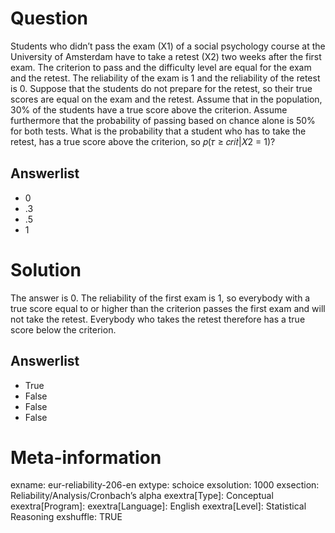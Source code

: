 Question
========
Students who didn’t pass the exam (X1) of a social psychology course at the University of Amsterdam have to take a retest (X2) two weeks after the first exam. The criterion to pass and the difficulty level are equal for the exam and the retest. The reliability of the exam is 1 and the reliability of the retest is 0. Suppose that the students do not prepare for the retest, so their true scores are equal on the exam and the retest. Assume that in the population, 30% of the students have a true score above the criterion. Assume furthermore that the probability of passing based on chance alone is 50% for both tests. What is the probability that a student who has to take the retest, has a true score above the criterion, so 𝑝(𝜏 ≥ 𝑐𝑟𝑖𝑡|𝑋2 = 1)?

Answerlist
----------
* 0
* .3
* .5
* 1


Solution
========
The answer is 0. The reliability of the first exam is 1, so everybody with a true score equal to or higher than the criterion passes the first exam and will not take the retest. Everybody who takes the retest therefore has a true score below the criterion.

Answerlist
----------
* True
* False
* False
* False


Meta-information
================
exname: eur-reliability-206-en
extype: schoice
exsolution: 1000
exsection: Reliability/Analysis/Cronbach's alpha
exextra[Type]: Conceptual
exextra[Program]: 
exextra[Language]: English
exextra[Level]: Statistical Reasoning
exshuffle: TRUE